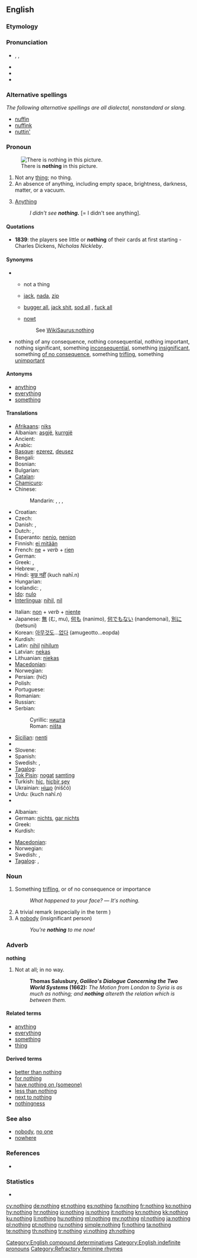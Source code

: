 ==English==
{{wikipedia|dab=Nothing (disambiguation)}}

===Etymology===
{{compound|no|thing}}

===Pronunciation===
* {{enPR|nŭth'ĭng}}, {{IPA|/ˈnʌθɪŋ/}}, {{SAMPA|/"nVTIN/}}
* {{audio|en-us-nothing.ogg|Audio (US)}}
* {{rhymes|ʌθɪŋ}}
* {{hyphenation|noth|ing}}

===Alternative spellings===
''The following alternative spellings are all dialectal, nonstandard or slang.''
* [[nuffin]]
* [[nuffink]]
* [[nuttin']]

===Pronoun===
{{wikipedia}}
{{en-pron}}
[[File:Blanco landscape.svg|thumb|There is '''nothing''' in this picture.]]

# Not any [[thing]]; no thing.
# An absence of anything, including empty space, brightness, darkness, matter, or a vacuum.
# {{slang|in [[double negative]]s}} [[anything|Anything]]
#: ''I didn't see '''nothing.''''' [= I didn't see anything].

====Quotations====
* '''1839''': the players see little or '''nothing''' of their cards at first starting - Charles Dickens, ''Nicholas Nickleby''.

====Synonyms====
* {{sense|not any thing}}
** {{sense|standard}} not a thing
** {{sense|slang}} [[jack]], [[nada]], [[zip]]
** {{sense|vulgar slang}} [[bugger all]], [[jack shit]],<!--two words?  hyphenated?--> [[sod all]] {{qualifier|British}}, [[fuck all]]
** {{sense|Northern English dialect}} [[nowt]]
:: See [[WikiSaurus:nothing]]
* {{sense|something trifling}} nothing of any consequence, nothing consequential, nothing important, nothing significant, something [[inconsequential]], something [[insignificant]], something [[of no consequence]], something [[trifling]], something [[unimportant]]

====Antonyms====
* [[anything]]
* [[everything]]
* [[something]]

====Translations====
{{trans-top|not any thing}}
* [[Afrikaans]]: [[niks]]
* Albanian: [[asgjë]], [[kurrgjë]]
* Ancient: {{tø|grc|οὐδέν|n|sc=polytonic}}
* Arabic: {{Arab|[[لا شئ]]}} {{IPAchar|(lā šæy’)}}
* [[Basque]]: [[ezerez]], [[deusez]]
* Bengali: {{t|bn|কিছু না|tr=kichu na|sc=Beng|xs=Bengali}}
* Bosnian: {{t-|bs|ništa}}
* Bulgarian: {{t+|bg|нищо|tr=ništo}}
* [[Catalan]]: {{t|ca|res}}
* [[Chamicuro]]: {{tø|ccc|kala}}
* Chinese:
*: Mandarin: {{t|cmn|沒什麼|sc=Hani}}, {{t|cmn|没什么|tr=méi shénme|sc=Hani}}, {{t-|cmn|沒事|sc=Hani}}, {{t-|cmn|没事|tr=méishì|sc=Hani}}
* Croatian: {{t+|hr|ništa}}
* Czech: {{t+|cs|nic}}
* Danish: {{t+|da|intet}},  {{t+|da|ingenting}}
* Dutch: {{t+|nl|niets}}, {{t+|nl|niks}}
* Esperanto: [[nenio]], [[nenion]]
* Finnish: [[ei mitään]]
* French: [[ne]] + ''verb'' + [[rien]]
* German: {{t+|de|nichts}}
* Greek: {{t+|el|τίποτε|n|tr=tipote}}, {{t+|el|τίποτα|n|tr=tipota}}
* Hebrew: {{t+|he|שום דבר|alt=שׁוּם דָּבָר}}, {{t+|he|כלום|alt=כְּלוּם}}
* Hindi: [[कुछ नहीं]] (kuch nahī.n)
* Hungarian: {{t+|hu|semmi}}
* Icelandic: {{t|is|ekkert|n}}, {{t|is|neitt}}
* [[Ido]]: [[nulo]]
* [[Interlingua]]: [[nihil]], [[nil]]
{{trans-mid}}
* Italian: [[non#Italian|non]] + ''verb'' + [[niente]]
* Japanese: [[無]] (む, mu), [[何も]] (nanimo), [[何でもない]] (nandemonai), [[別に]] (betsuni)
* Korean: [[아무것도]]...[[없다]] (amugeotto...eopda)
* Kurdish: {{ku-Arab|[[هیچ]]}}
* Latin: [[nihil]] {{n}} {{indeclinable}} [[nihilum]] {{n}}
* Latvian: [[nekas]]
* Lithuanian: [[niekas]]
* [[Macedonian]]: {{t-|mk|ништо|n|tr=níšto}}
* Norwegian: {{t+|no|ingenting}}
* Persian: {{fa-Arab|[[هیچ]]}} (hič)
* Polish: {{t+|pl|nic}}
* Portuguese: {{t+|pt|nada}}
* Romanian: {{t-|ro|nimic}}
* Russian: {{t+|ru|ничто|tr=ništó}}
* Serbian:
*: Cyrillic: [[ништа]]
*: Roman: [[ništa]]
* [[Sicilian]]: [[nenti]]
* {{trreq|Slovak}}
* Slovene: {{t+|sl|nič}}
* Spanish: {{t+|es|nada}}
* Swedish: {{t+|sv|inget}}, {{t+|sv|ingenting}}
* [[Tagalog]]: {{t+|tl|wala|xs=Tagalog}}
* [[Tok Pisin]]: [[nogat]] [[samting]]
* Turkish: [[hiç]], [[hiçbir şey]]
* Ukrainian: [[ніщо]] (niščó)
* Urdu: {{ur-Arab|[[کچھ نہیں]]}} (kuch nahī.n)
* {{trreq|Vietnamese}}
{{trans-bottom}}

{{trans-top|something trifling}}
* Albanian: {{t+|sq|bosh|xs=Albanian}}
* German: [[nichts]], [[gar nichts]]
* Greek: {{t+|el|τίποτα|n|tr=tipota}}
* Kurdish: {{ku-Arab|[[هیچ]]}}
{{trans-mid}}
* [[Macedonian]]: {{t-|mk|ништо|n|tr=níšto}}
* Norwegian: {{t+|no|ingenting}}
* Swedish: {{t+|sv|inget}}, {{t+|sv|ingenting}}
* [[Tagalog]]: {{t+|tl|wala|xs=Tagalog}},  {{t|tl|wala lang|xs=Tagalog}}
{{trans-bottom}}

===Noun===
{{en-noun}}

# Something [[trifling]], or of no consequence or importance
#: ''What happened to your face?'' &mdash; ''It's nothing.''
# A trivial remark (especially in the term {{term|sweet nothings}})
# A [[nobody]] (insignificant person)
#: ''You're '''nothing''' to me now!''

===Adverb===
'''nothing'''

# {{archaic}} Not at all; in no way.
#: '''Thomas Salusbury, ''Galileo's Dialogue Concerning the Two World Systems'' (1662):''' ''The Motion from London to Syria is as much as nothing; and '''nothing''' altereth the relation which is between them.''

====Related terms====
* [[anything]]
* [[everything]]
* [[something]]
* [[thing]]

====Derived terms====
* [[better than nothing]]
* [[for nothing]]
* [[have nothing on|have nothing on (someone)]]
* [[less than nothing]]
* [[next to nothing]]
* [[nothingness]]

===See also===
* [[nobody]], [[no one]]
* [[nowhere]]

===References===
* {{R:OED2}}

===Statistics===
* {{rank|part|off|took|162|nothing|God|three|put}}

[[Category:English compound determinatives]]
[[Category:English indefinite pronouns]]
[[Category:Refractory feminine rhymes]]

[[cy:nothing]]
[[de:nothing]]
[[et:nothing]]
[[es:nothing]]
[[fa:nothing]]
[[fr:nothing]]
[[ko:nothing]]
[[hy:nothing]]
[[hr:nothing]]
[[io:nothing]]
[[is:nothing]]
[[it:nothing]]
[[kn:nothing]]
[[kk:nothing]]
[[ku:nothing]]
[[li:nothing]]
[[hu:nothing]]
[[ml:nothing]]
[[my:nothing]]
[[nl:nothing]]
[[ja:nothing]]
[[pl:nothing]]
[[pt:nothing]]
[[ru:nothing]]
[[simple:nothing]]
[[fi:nothing]]
[[ta:nothing]]
[[te:nothing]]
[[th:nothing]]
[[tr:nothing]]
[[vi:nothing]]
[[zh:nothing]]